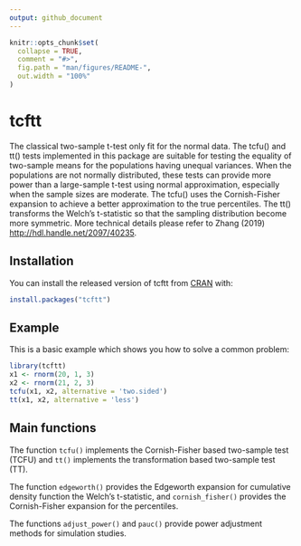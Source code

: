 ```yaml
---
output: github_document
---
```


<!-- README.md is generated from README.Rmd. Please edit that file -->

```r
knitr::opts_chunk$set(
  collapse = TRUE,
  comment = "#>",
  fig.path = "man/figures/README-",
  out.width = "100%"
)
```

# tcftt

<!-- badges: start -->
<!-- badges: end -->

The classical two-sample t-test only fit for the normal data.
The tcfu() and tt() tests implemented in this package are suitable for 
testing the equality of two-sample means for the populations having 
unequal variances. When the populations are not normally distributed,
these tests can provide more power than a large-sample t-test using normal
approximation, especially when the sample sizes are moderate. The tcfu() 
uses the Cornish-Fisher expansion to achieve a better approximation to the 
true percentiles. The tt() transforms the Welch's t-statistic so that the 
sampling distribution become more symmetric. More technical details please 
refer to Zhang (2019) <http://hdl.handle.net/2097/40235>.

## Installation

You can install the released version of tcftt from [CRAN](https://CRAN.R-project.org) with:

``` r
install.packages("tcftt")
```

## Example

This is a basic example which shows you how to solve a common problem:

```r
library(tcftt)
x1 <- rnorm(20, 1, 3)
x2 <- rnorm(21, 2, 3)
tcfu(x1, x2, alternative = 'two.sided')
tt(x1, x2, alternative = 'less')
```

## Main functions

The function `tcfu()` implements the Cornish-Fisher based two-sample test (TCFU) and `tt()` implements the transformation based two-sample test (TT). 

The function `edgeworth()` provides the Edgeworth expansion for cumulative density function the Welch's t-statistic, and `cornish_fisher()` provides the Cornish-Fisher expansion for the percentiles.  

The functions `adjust_power()` and `pauc()` provide power adjustment methods for simulation studies.
